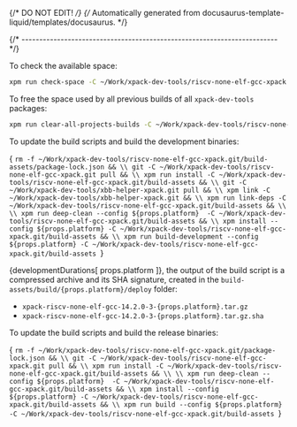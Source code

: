 {/* DO NOT EDIT! */}
{/* Automatically generated from docusaurus-template-liquid/templates/docusaurus. */}



{/* ------------------------------------------------------------------------ */}

To check the available space:

```sh
xpm run check-space -C ~/Work/xpack-dev-tools/riscv-none-elf-gcc-xpack.git/build-assets
```

To free the space used by all previous builds of all `xpack-dev-tools` packages:

```sh
xpm run clear-all-projects-builds -C ~/Work/xpack-dev-tools/riscv-none-elf-gcc-xpack.git/build-assets
```

To update the build scripts and build the development binaries:

<CodeBlock language="sh"> {
`rm -f ~/Work/xpack-dev-tools/riscv-none-elf-gcc-xpack.git/build-assets/package-lock.json && \\
git -C ~/Work/xpack-dev-tools/riscv-none-elf-gcc-xpack.git pull && \\
xpm run install -C ~/Work/xpack-dev-tools/riscv-none-elf-gcc-xpack.git/build-assets && \\
git -C ~/Work/xpack-dev-tools/xbb-helper-xpack.git pull && \\
xpm link -C ~/Work/xpack-dev-tools/xbb-helper-xpack.git && \\
xpm run link-deps -C ~/Work/xpack-dev-tools/riscv-none-elf-gcc-xpack.git/build-assets && \\
\\
xpm run deep-clean --config ${props.platform}  -C ~/Work/xpack-dev-tools/riscv-none-elf-gcc-xpack.git/build-assets && \\
xpm install --config ${props.platform} -C ~/Work/xpack-dev-tools/riscv-none-elf-gcc-xpack.git/build-assets && \\
xpm run build-development --config ${props.platform} -C ~/Work/xpack-dev-tools/riscv-none-elf-gcc-xpack.git/build-assets
`} </CodeBlock>

{developmentDurations[ props.platform ]}, the output of the build script is a compressed
archive and its SHA signature, created in
the <code>build-assets/build/{props.platform}/deploy</code> folder:

- <code>xpack-riscv-none-elf-gcc-14.2.0-3-{props.platform}.tar.gz</code>
- <code>xpack-riscv-none-elf-gcc-14.2.0-3-{props.platform}.tar.gz.sha</code>

To update the build scripts and build the release binaries:

<CodeBlock language="sh"> {
`rm -f ~/Work/xpack-dev-tools/riscv-none-elf-gcc-xpack.git/package-lock.json && \\
git -C ~/Work/xpack-dev-tools/riscv-none-elf-gcc-xpack.git pull && \\
xpm run install -C ~/Work/xpack-dev-tools/riscv-none-elf-gcc-xpack.git/build-assets && \\
\\
xpm run deep-clean --config ${props.platform}  -C ~/Work/xpack-dev-tools/riscv-none-elf-gcc-xpack.git/build-assets && \\
xpm install --config ${props.platform} -C ~/Work/xpack-dev-tools/riscv-none-elf-gcc-xpack.git/build-assets && \\
xpm run build --config ${props.platform} -C ~/Work/xpack-dev-tools/riscv-none-elf-gcc-xpack.git/build-assets
`} </CodeBlock>
